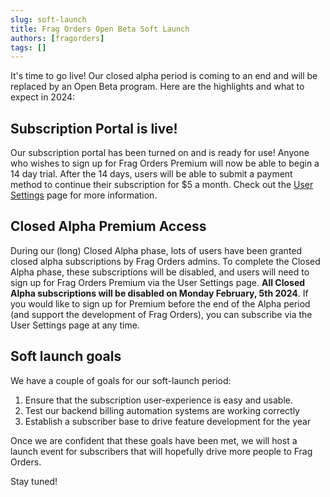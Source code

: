 ```yaml
---
slug: soft-launch
title: Frag Orders Open Beta Soft Launch
authors: [fragorders]
tags: []
---
```



It's time to go live! Our closed alpha period is coming to an end and will be replaced by an Open Beta program. Here are the highlights and what to expect in 2024:

<!-- truncate -->

## Subscription Portal is live!

Our subscription portal has been turned on and is ready for use! Anyone who wishes to sign up for Frag Orders Premium will now be able to begin a 14 day trial. After the 14 days, users will be able to submit a payment method to continue their subscription for $5 a month. Check out the [User Settings](https://fragorders.com/settings) page for more information.

## Closed Alpha Premium Access

During our (long) Closed Alpha phase, lots of users have been granted closed alpha subscriptions by Frag Orders admins. To complete the Closed Alpha phase, these subscriptions will be disabled, and users will need to sign up for Frag Orders Premium via the User Settings page. **All Closed Alpha subscriptions will be disabled on Monday February, 5th 2024**. 
If you would like to sign up for Premium before the end of the Alpha period (and support the development of Frag Orders), you can subscribe via the User Settings page at any time.

## Soft launch goals

We have a couple of goals for our soft-launch period:

1. Ensure that the subscription user-experience is easy and usable. 
2. Test our backend billing automation systems are working correctly
3. Establish a subscriber base to drive feature development for the year

Once we are confident that these goals have been met, we will host a launch event for subscribers that will hopefully drive more people to Frag Orders.

Stay tuned!
